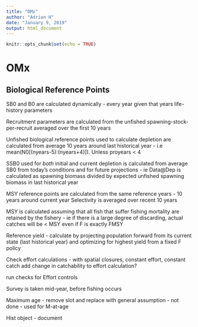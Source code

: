 ```yaml
---
title: "OMx"
author: "Adrian H"
date: "January 9, 2019"
output: html_document
---
```


```r
knitr::opts_chunk$set(echo = TRUE)
```

# OMx 


## Biological Reference Points

SB0 and B0 are calculated dynamically - every year given that years life-history parameters

Recruitment parameters are calculated from the unfished spawning-stock-per-recruit averaged over the first 10 years

Unfished biological reference points used to calculate depletion are calculated from average 10 years around last historical year - 
i.e mean(N0[(nyears-5):(nyears+4)]). Unless proyears < 4

SSB0 used for *both* initial and current depletion is calculated from average SB0 from today's conditions and for future projections - ie Data@Dep is calculated as spawning biomass divided
by expected unfished spawning biomass in last historical year


MSY reference points are calculated from the same reference years - 10 years around current year 
Selectivity is averaged over recent 10 years

MSY is calculated assuming that all fish that suffer fishing mortality are retained by the fishery - ie if there is a large degree of discarding, actual catches will be < MSY 
even if F is exactly FMSY

Reference yield - calculate by projecting population forward from its current state (last historical year) and optimizing for highest yield from a fixed F policy


Check effort calculations - with spatial closures, constant effort, constant catch
add change in catchability to effort calculation?

run checks for Effort controls 

Survey is taken mid-year, before fishing occurs

Maximum age - remove slot and replace with general assumption - not done - used for M-at-age


Hist object - document



